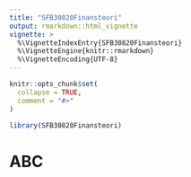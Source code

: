 ```yaml
---
title: "SFB30820Finansteori"
output: rmarkdown::html_vignette
vignette: >
  %\VignetteIndexEntry{SFB30820Finansteori}
  %\VignetteEngine{knitr::rmarkdown}
  %\VignetteEncoding{UTF-8}
---
```


```r
knitr::opts_chunk$set(
  collapse = TRUE,
  comment = "#>"
)
```

```r
library(SFB30820Finansteori)
```

# ABC

